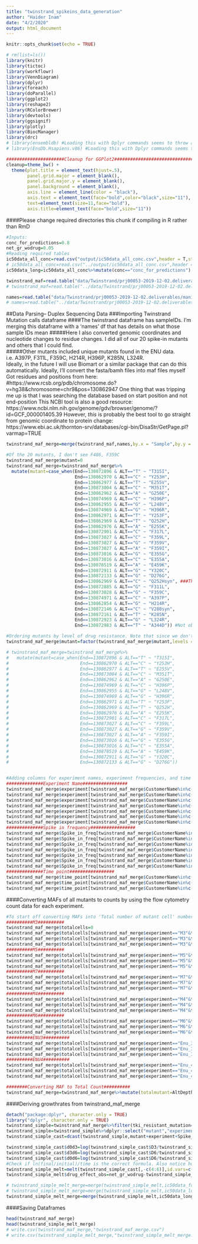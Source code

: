```yaml
---
title: "twinstrand_spikeins_data_generation"
author: "Haider Inam"
date: "4/2/2020"
output: html_document
---
```


```r
knitr::opts_chunk$set(echo = TRUE)

```

```r
# rm(list=ls())
library(knitr)
library(tictoc)
library(workflowr)
library(VennDiagram)
library(dplyr)
library(foreach)
library(doParallel)
library(ggplot2)
library(reshape2)
library(RColorBrewer)
library(devtools)
library(ggsignif)
library(plotly)
library(BiocManager)
library(drc)
# library(ensembldb) #Loading this with Dplyr commands seems to throw an error in Rmd
# library(EnsDb.Hsapiens.v86) #Loading this with Dplyr commands seems to throw an error in Rmd

######################Cleanup for GGPlot2#########################################
cleanup=theme_bw() +
  theme(plot.title = element_text(hjust=.5),
        panel.grid.major = element_blank(),
        panel.grid.major.y = element_blank(),
        panel.background = element_blank(),
        axis.line = element_line(color = "black"),
        axis.text = element_text(face="bold",color="black",size="11"),
        text=element_text(size=11,face="bold"),
        axis.title=element_text(face="bold",size="11"))
```

####Please change required directories this chunk if compiling in R rather than RmD
```r
#Inputs:
conc_for_predictions=0.8
net_gr_wodrug=0.05
#Reading required tables
ic50data_all_conc=read.csv("output/ic50data_all_conc.csv",header = T,stringsAsFactors = F)
# ic50data_all_conc=read.csv("../output/ic50data_all_conc.csv",header = T,stringsAsFactors = F)
ic50data_long=ic50data_all_conc%>%mutate(conc=="conc_for_predictions")

twinstrand_maf=read.table("data/Twinstrand/prj00053-2019-12-02.deliverables/all.mut",sep="\t",header = T,stringsAsFactors = F)
# twinstrand_maf=read.table("../data/Twinstrand/prj00053-2019-12-02.deliverables/all.mut",sep="\t",header = T,stringsAsFactors = F)

names=read.table("data/Twinstrand/prj00053-2019-12-02.deliverables/manifest.tsv",sep="\t",header = T,stringsAsFactors = F)
# names=read.table("../data/Twinstrand/prj00053-2019-12-02.deliverables/manifest.tsv",sep="\t",header = T,stringsAsFactors = F)

```

##Data Parsing-- Duplex Sequencing Data
###Importing Twinstrand Mutation calls dataframe
####The twinstrand dataframe has sampleIDs. I'm merging this dataframe with a 'names' df that has details on what those sample IDs mean
#####Here I also converted genomic coordinates and nucleotide changes to residue changes. I did all of our 20 spike-in mutants and others that I could find.   
#####Other mutants included unique mutants found in the ENU data. i.e. A397P, F311L, F359C, H214R, H396P, K285N, L324R.   
Ideally, in the future I will use Biomart or a similar package that can do this automatically.
Ideally, I'll convert the fasta/bamh files into maf files myself
Got residues and positions from here: #https://www.rcsb.org/pdb/chromosome.do?v=hg38&chromosome=chr9&pos=130862947
One thing that was tripping me up is that I was searching the database based on start position and not end-position
This NCBI tool is also a good resource: https://www.ncbi.nlm.nih.gov/genome/gdv/browser/genome/?id=GCF_000001405.39
However, *this* is probably the best tool to go straight from genomic coordinate to protein change: https://www.ebi.ac.uk/thornton-srv/databases/cgi-bin/DisaStr/GetPage.pl?varmap=TRUE
```r


twinstrand_maf_merge=merge(twinstrand_maf,names,by.x = "Sample",by.y = "TwinstrandId")

#Of the 20 mutants, I don't see F486, F359C
twinstrand_maf_merge$mutant=0
twinstrand_maf_merge=twinstrand_maf_merge%>%
  mutate(mutant=case_when(End==130872896 & ALT=="T" ~ "T315I",
                          End==130862970 & ALT=="C" ~ "Y253H",
                          End==130862977 & ALT=="T" ~ "E255V",
                          End==130873004 & ALT=="C" ~ "M351T",
                          End==130862962 & ALT=="A" ~ "G250E",
                          End==130874969 & ALT=="C" ~ "H396P",
                          End==130862955 & ALT=="G" ~ "L248V",
                          End==130874969 & ALT=="G" ~ "H396R",
                          End==130862971 & ALT=="T" ~ "Y253F",
                          End==130862969 & ALT=="T" ~ "Q252H",
                          End==130862976 & ALT=="A" ~ "E255K",
                          End==130872901 & ALT=="C" ~ "F317L",
                          End==130873027 & ALT=="C" ~ "F359L",
                          End==130873027 & ALT=="G" ~ "F359V",
                          End==130873027 & ALT=="A" ~ "F359I",
                          End==130873016 & ALT=="G" ~ "E355G",
                          End==130873016 & ALT=="C" ~ "E355A",
                          End==130878519 & ALT=="A" ~ "E459K",
                          End==130872911 & ALT=="G" ~ "Y320C",
                          End==130872133 & ALT=="G" ~ "D276G",
                          End==130862969 & ALT=="C" ~ "Q252Hsyn", ###The mutants below were found only in the ENU mutagenized pools
                          End==130872885 & ALT=="G" ~ "F311L",
                          End==130873028 & ALT=="G" ~ "F359C",
                          End==130874971 & ALT=="C" ~ "A397P",
                          End==130862854 & ALT=="G" ~ "H214R",
                          End==130872146 & ALT=="C" ~ "V280syn",
                          End==130872161 & ALT=="T" ~ "K285N",
                          End==130872923 & ALT=="G" ~ "L324R",
                          End==130872983 & ALT=="T" ~ "A344D")) #Not observed on D6. Dropped out! Note that D276G looked like it was contaminant DNA because it was barely at detection threshold at D0

#Ordering mutants by level of drug resistance. Note that since we don't know the level of DR for the unique ENU mutants, I have left them out here.
twinstrand_maf_merge$mutant=factor(twinstrand_maf_merge$mutant,levels = c("T315I","Y253H","E255V","M351T","G250E","H396P","L248V","H396R","Y253F","Q252H","E255K","F317L","F359L","F359V","F359I","E355G","E355A","E459K","Y320C","D276G","F311L","F359C","A397P","H214R","K285N","L324R","A344D"))

# twinstrand_maf_merge=twinstrand_maf_merge%>%
#   mutate(mutant=case_when(End==130872896 & ALT=="T" ~ "T315I",
#                           End==130862970 & ALT=="C" ~ "Y253H",
#                           End==130862977 & ALT=="T" ~ "E255V",
#                           End==130873004 & ALT=="C" ~ "M351T",
#                           End==130862962 & ALT=="A" ~ "G250E",
#                           End==130874969 & ALT=="C" ~ "H396P",
#                           End==130862955 & ALT=="G" ~ "L248V",
#                           End==130874969 & ALT=="G" ~ "H396R",
#                           End==130862971 & ALT=="T" ~ "Y253F",
#                           End==130862969 & ALT=="T" ~ "Q252H",
#                           End==130862976 & ALT=="A" ~ "E255K",
#                           End==130872901 & ALT=="C" ~ "F317L",
#                           End==130873027 & ALT=="C" ~ "F359L",
#                           End==130873027 & ALT=="G" ~ "F359V",
#                           End==130873027 & ALT=="A" ~ "F359I",
#                           End==130873016 & ALT=="G" ~ "E355G",
#                           End==130873016 & ALT=="C" ~ "E355A",
#                           End==130878519 & ALT=="A" ~ "E459K",
#                           End==130872911 & ALT=="G" ~ "Y320C",
#                           End==130872133 & ALT=="G" ~ "D276G")) 


#Adding columns for experiment names, experiment frequencies, and time
##############Experiment Name#################
twinstrand_maf_merge$experiment[twinstrand_maf_merge$CustomerName%in%c("M3D0","M3D3","M3D6")]="M3"
twinstrand_maf_merge$experiment[twinstrand_maf_merge$CustomerName%in%c("M4D0","M4D3","M4D6")]="M4"
twinstrand_maf_merge$experiment[twinstrand_maf_merge$CustomerName%in%c("M5D0","M5D3","M5D6")]="M5"
twinstrand_maf_merge$experiment[twinstrand_maf_merge$CustomerName%in%c("M6D0","M6D3","M6D6")]="M6"
twinstrand_maf_merge$experiment[twinstrand_maf_merge$CustomerName%in%c("M7D0","M7D3","M7D6")]="M7"
twinstrand_maf_merge$experiment[twinstrand_maf_merge$CustomerName%in%c("Enu3_D3","Enu3_D6")]="Enu_3"
twinstrand_maf_merge$experiment[twinstrand_maf_merge$CustomerName%in%c("Enu4_D0","Enu4_D3","Enu4_D6")]="Enu_4"
##############Spike in frequency#################
twinstrand_maf_merge$Spike_in_freq[twinstrand_maf_merge$CustomerName%in%c("M3D0","M3D3","M3D6")]=1000
twinstrand_maf_merge$Spike_in_freq[twinstrand_maf_merge$CustomerName%in%c("M4D0","M4D3","M4D6")]=5000
twinstrand_maf_merge$Spike_in_freq[twinstrand_maf_merge$CustomerName%in%c("M5D0","M5D3","M5D6")]=1000
twinstrand_maf_merge$Spike_in_freq[twinstrand_maf_merge$CustomerName%in%c("M6D0","M6D3","M6D6")]=5000
twinstrand_maf_merge$Spike_in_freq[twinstrand_maf_merge$CustomerName%in%c("M7D0","M7D3","M7D6")]=1000
twinstrand_maf_merge$Spike_in_freq[twinstrand_maf_merge$CustomerName%in%c("Enu3_D3","Enu3_D6")]=1000
twinstrand_maf_merge$Spike_in_freq[twinstrand_maf_merge$CustomerName%in%c("Enu4_D0","Enu4_D3","Enu4_D6")]=1000
##############Time point#################
twinstrand_maf_merge$time_point[twinstrand_maf_merge$CustomerName%in%c("M3D0","M6D0","Enu4_D0")]="D0"
twinstrand_maf_merge$time_point[twinstrand_maf_merge$CustomerName%in%c("M3D3","M4D3","M5D3","M6D3","M7D3","Enu3_D3","Enu4_D3")]="D3"
twinstrand_maf_merge$time_point[twinstrand_maf_merge$CustomerName%in%c("M3D6","M4D6","M5D6","M6D6","M7D6","Enu3_D6","Enu4_D6")]="D6"
```
####Converting MAFs of all mutants to counts by using the flow cytometry count data for each experiment.  
```r
#To start off converting MAFs into 'Total number of mutant cell' numbers, we will use only mixing experiment 3 as an example.
##########M3##########
twinstrand_maf_merge$totalcells=0
twinstrand_maf_merge$totalcells[twinstrand_maf_merge$experiment=="M3"&twinstrand_maf_merge$time_point=="D0"]=493000
twinstrand_maf_merge$totalcells[twinstrand_maf_merge$experiment=="M3"&twinstrand_maf_merge$time_point=="D3"]=1295000
twinstrand_maf_merge$totalcells[twinstrand_maf_merge$experiment=="M3"&twinstrand_maf_merge$time_point=="D6"]=13600000
##########M5##########
twinstrand_maf_merge$totalcells[twinstrand_maf_merge$experiment=="M5"&twinstrand_maf_merge$time_point=="D0"]=588000
twinstrand_maf_merge$totalcells[twinstrand_maf_merge$experiment=="M5"&twinstrand_maf_merge$time_point=="D3"]=1299000
twinstrand_maf_merge$totalcells[twinstrand_maf_merge$experiment=="M5"&twinstrand_maf_merge$time_point=="D6"]=11294000
##########M7##########
twinstrand_maf_merge$totalcells[twinstrand_maf_merge$experiment=="M7"&twinstrand_maf_merge$time_point=="D0"]=611000
twinstrand_maf_merge$totalcells[twinstrand_maf_merge$experiment=="M7"&twinstrand_maf_merge$time_point=="D3"]=857000
twinstrand_maf_merge$totalcells[twinstrand_maf_merge$experiment=="M7"&twinstrand_maf_merge$time_point=="D6"]=14568000
##########M4##########
twinstrand_maf_merge$totalcells[twinstrand_maf_merge$experiment=="M4"&twinstrand_maf_merge$time_point=="D0"]=405000
twinstrand_maf_merge$totalcells[twinstrand_maf_merge$experiment=="M4"&twinstrand_maf_merge$time_point=="D3"]=980000
twinstrand_maf_merge$totalcells[twinstrand_maf_merge$experiment=="M4"&twinstrand_maf_merge$time_point=="D6"]=1959000
##########M6##########
twinstrand_maf_merge$totalcells[twinstrand_maf_merge$experiment=="M6"&twinstrand_maf_merge$time_point=="D0"]=510000
twinstrand_maf_merge$totalcells[twinstrand_maf_merge$experiment=="M6"&twinstrand_maf_merge$time_point=="D3"]=798000
twinstrand_maf_merge$totalcells[twinstrand_maf_merge$experiment=="M6"&twinstrand_maf_merge$time_point=="D6"]=5457000
##########ENU3##########
twinstrand_maf_merge$totalcells[twinstrand_maf_merge$experiment=="Enu_3"&twinstrand_maf_merge$time_point=="D0"]=166000
twinstrand_maf_merge$totalcells[twinstrand_maf_merge$experiment=="Enu_3"&twinstrand_maf_merge$time_point=="D3"]=1282000
twinstrand_maf_merge$totalcells[twinstrand_maf_merge$experiment=="Enu_3"&twinstrand_maf_merge$time_point=="D6"]=97200000
##########ENU4##########
twinstrand_maf_merge$totalcells[twinstrand_maf_merge$experiment=="Enu_4"&twinstrand_maf_merge$time_point=="D0"]=316000
twinstrand_maf_merge$totalcells[twinstrand_maf_merge$experiment=="Enu_4"&twinstrand_maf_merge$time_point=="D3"]=1264000
twinstrand_maf_merge$totalcells[twinstrand_maf_merge$experiment=="Enu_4"&twinstrand_maf_merge$time_point=="D6"]=40000000

########Converting MAF to Total Count##########
twinstrand_maf_merge=twinstrand_maf_merge%>%mutate(totalmutant=AltDepth/Depth*totalcells)
```


####Deriving growthrates from twinstrand_maf_merge
```r
detach("package:dplyr", character.only = TRUE)
library("dplyr", character.only = TRUE)
twinstrand_simple=twinstrand_maf_merge%>%filter(tki_resistant_mutation=="True",!is.na(mutant),!is.na(experiment))
twinstrand_simple=twinstrand_simple%>%dplyr::select("mutant","experiment","Spike_in_freq","time_point","totalmutant")
twinstrand_simple_cast=dcast(twinstrand_simple,mutant+experiment+Spike_in_freq~time_point,value.var="totalmutant")

twinstrand_simple_cast$d0d3=log(twinstrand_simple_cast$D3/twinstrand_simple_cast$D0)/72
twinstrand_simple_cast$d3d6=log(twinstrand_simple_cast$D6/twinstrand_simple_cast$D3)/72
twinstrand_simple_cast$d0d6=log(twinstrand_simple_cast$D6/twinstrand_simple_cast$D0)/144
#Check if ln(final/initial)/time is the correct formula. Also notice how I'm using days not hours
twinstrand_simple_melt=melt(twinstrand_simple_cast[,-c(4:6)],id.vars=c("mutant","experiment","Spike_in_freq"),variable.name = "duration",value.name = "netgr_obs") #!!!!!!!!!!!value name should be drug effect. And drug effect should be drug_effect_obs i think. NO. I think this should be drug_effect_obs. Fixed 4/2/20
twinstrand_simple_melt$drug_effect_obs=net_gr_wodrug-twinstrand_simple_melt$netgr_obs

# twinstrand_simple_melt_merge=merge(twinstrand_simple_melt,ic50data_formerge,"mutant")
# twinstrand_simple_melt_merge=merge(twinstrand_simple_melt,ic50data_long,"mutant")
twinstrand_simple_melt_merge=merge(twinstrand_simple_melt,ic50data_long%>%filter(conc==conc_for_predictions),all.x = T)
```
####Saving Dataframes
```r
head(twinstrand_maf_merge)
head(twinstrand_simple_melt_merge)
# write.csv(twinstrand_maf_merge,"twinstrand_maf_merge.csv")
# write.csv(twinstrand_simple_melt_merge,"twinstrand_simple_melt_merge.csv")
```

